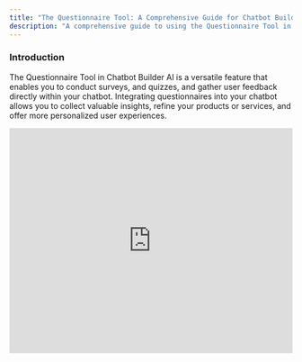 ```yaml
---
title: "The Questionnaire Tool: A Comprehensive Guide for Chatbot Builder AI"
description: "A comprehensive guide to using the Questionnaire Tool in Chatbot Builder AI to conduct surveys, quizzes, and gather user feedback directly within your chatbot."
---
```



### Introduction

The Questionnaire Tool in Chatbot Builder AI is a versatile feature that enables you to conduct surveys, and quizzes, and gather user feedback directly within your chatbot. Integrating questionnaires into your chatbot allows you to collect valuable insights, refine your products or services, and offer more personalized user experiences.

<iframe width="100%" height="400" src="https://www.youtube.com/embed/BaFTUjssWEo" title="YouTube video player" frameborder="0" allow="accelerometer; autoplay; clipboard-write; encrypted-media; gyroscope; picture-in-picture" allowfullscreen />

### Step-by-Step Guide

<Steps>
  <Step>
    **Designing the Post-Questionnaire Flow**

    Before creating the questionnaire itself, it's essential to design the flow your users will experience once they complete the survey. This flow will determine the messages or actions your chatbot will take after receiving the questionnaire responses.

    1. **Go to Flows:** Navigate to the "Flows" section in your Chatbot Builder AI dashboard.
    2. **Add a New Flow:** Click on "Add" to create a new flow.
    3. **Name the Flow:** Give the flow a descriptive name, such as "Post-Questionnaire Flow."
    4. **Add Content:** Click on the block within the flow and select "Add Content Type."
    5. **Create Message:** Compose a message you want to send users after completing the questionnaire.
    6. **Publish the Flow:** Once you're satisfied with the message, publish it to make it active.

    ![Webshop](https://s3.amazonaws.com/cdn.freshdesk.com/data/helpdesk/attachments/production/150080145791/original/oXleAjDLCbT6H6DvjzDBsGGDlxqd6WW9tg.png?1725540423)
  </Step>
  <Step>
    **Creating the Questionnaire**

    Now that you have the post-questionnaire flow set up, let's create the actual questionnaire.

    1. **Go to Marketing Tools:** Navigate to the "Marketing Tools" section.
    2. **Select Questionnaire:** Choose the "Questionnaire" option.

    ![Webshop](https://s3.amazonaws.com/cdn.freshdesk.com/data/helpdesk/attachments/production/150080145787/original/OnQ9p_JGQmJXihTtFTE2XyNDoC5NE3GINg.png?1725540421)

    3. **Add a New Questionnaire:** Click on "Add" to create a new questionnaire.
    4. **Name the Questionnaire:** Give the questionnaire a suitable name.

    ![Webshop](https://s3.amazonaws.com/cdn.freshdesk.com/data/helpdesk/attachments/production/150080145813/original/CEF7bnb8FC7g3K_7FxzRTHZ9jzZqe-aDUQ.png?1725540424)

    5. **Select Trigger Flow:** Choose the post-questionnaire flow you created earlier from the dropdown menu.
    6. **Add Questions:** Input your questions and select the appropriate response type for each question. Common response types include number, text, multiple choice, email, and phone.
    7. **Save the Questionnaire:** Once you've added all your questions, save the questionnaire.
       

       ![Webshop](https://s3.amazonaws.com/cdn.freshdesk.com/data/helpdesk/attachments/production/150080145820/original/regY_AZwNNRw7ZhpXEABf6_gioU7gH6Kfg.png?1725540426)
  </Step>
  <Step>
    **Integrating the Questionnaire into a Flow**

    To make the questionnaire accessible to your users, you need to integrate it into a flow within your chatbot.

    1. **Go to Flows:** Navigate back to the "Flows" section.
    2. **Create a New Flow:** Create a new flow or modify an existing one where you want to include the questionnaire.
    3. **Add Content:** Click on "Add Content."
    4. **Select Actions:** Choose the "Actions" option.
    5. **Start Questionnaire:** Under "Start Questionnaire," Select the questionnaire you created earlier.

    ![Webshop](https://s3.amazonaws.com/cdn.freshdesk.com/data/helpdesk/attachments/production/150080145839/original/EQFOEgHTlD5fDa9AvXmDZAMJml_PLfljDg.png?1725540427)

    ![Webshop](https://s3.amazonaws.com/cdn.freshdesk.com/data/helpdesk/attachments/production/150080145867/original/ECoxder1aOruryJDyt4703EGdiodWvUqXg.png?1725540429)
  </Step>
  <Step>
    **Viewing Questionnaire Applicants and Responses**

    After users complete the questionnaire, you can view their responses and information.

    1. **Go to Marketing Tools:** Navigate to the "Marketing Tools" section.
    2. **Select Questionnaire:** Choose the questionnaire you created.
    3. **View Applicants:** Click on the three dots next to the questionnaire and select "Applicants."
    4. **View Information:** You'll see a list of applicants and their responses to each question.

    ![Webshop](https://s3.amazonaws.com/cdn.freshdesk.com/data/helpdesk/attachments/production/150080145876/original/nCaSm8YX2mWd_YwbIsKMdDOkFjzD8an5Rg.png?1725540432)

    ![Webshop](https://s3.amazonaws.com/cdn.freshdesk.com/data/helpdesk/attachments/production/150080145885/original/BJnKsdML3gKcR6Rn_9uVP0XiDV2H6aUrLg.png?1725540435)
  </Step>
</Steps>

### Conclusion

By following these steps, you can effectively use the Questionnaire Tool in Chatbot Builder AI to gather valuable insights from your users, improve your chatbot's functionality, and provide personalized experiences.